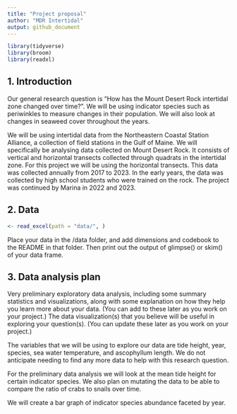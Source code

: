 ```yaml
---
title: "Project proposal"
author: "MDR Intertidal"
output: github_document
---
```


```r
library(tidyverse)
library(broom)
library(readxl)

```

## 1. Introduction

Our general research question is "How has the Mount Desert Rock intertidal zone changed over time?". We will be using indicator species such as periwinkles to measure changes in their population. We will also look at changes in seaweed cover throughout the years.

We will be using intertidal data from the Northeastern Coastal Station Alliance, a collection of field stations in the Gulf of Maine. We will specifically be analysing data collected on Mount Desert Rock. It consists of vertical and horizontal transects collected through quadrats in the intertidal zone. For this project we will be using the horizontal transects. This data was collected annually from 2017 to 2023. In the early years, the data was collected by high school students who were trained on the rock. The project was continued by Marina in 2022 and 2023. 

## 2. Data

```r
<- read_excel(path = "data/", )
```

Place your data in the /data folder, and add dimensions and codebook to the README in that folder. Then print out the output of glimpse() or skim() of your data frame.

## 3. Data analysis plan

Very preliminary exploratory data analysis, including some summary statistics and visualizations, along with some explanation on how they help you learn more about your data. (You can add to these later as you work on your project.)
The data visualization(s) that you believe will be useful in exploring your question(s). (You can update these later as you work on your project.)


The variables that we will be using to explore our data are tide height, year, species, sea water temperature, and ascophyllum length. We do not anticipate needing to find any more data to help with this research question.

For the preliminary data analysis we will look at the mean tide height for certain indicator species. We also plan on mutating the data to be able to compare the ratio of crabs to snails over time.

We will create a bar graph of indicator species abundance faceted by year.



